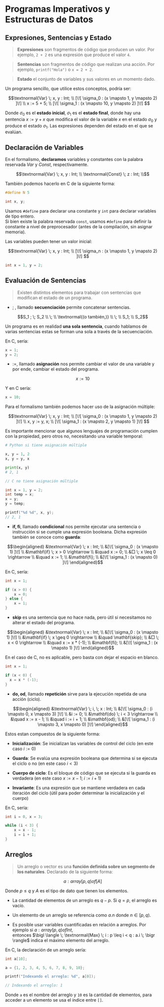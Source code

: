 # Programas Imperativos y Estructuras de Datos

## Expresiones, Sentencias y Estado

> **Expresiones** son fragmentos de código que producen un valor. Por ejemplo, `2 + 2` es una expresión que produce el valor `4`.

> **Sentencias** son fragmentos de código que realizan una acción. Por ejemplo, `printf("Hola")` o `x = 2 + 2`. 

> **Estado** el conjunto de variables y sus valores en un momento dado.

Un programa sencillo, que utilice estos conceptos, podría ser: 

```math 
\textnormal{Var} \; x, y : Int; \\
[\![ \sigma_0 : (x \mapsto 1, y \mapsto 2) ]\!] \\
x := 5 + 5; \\
[\![ \sigma_1 : (x \mapsto 10, y \mapsto 2) ]\!] 
```

Donde $\sigma_0$ es el **estado inicial**, $\sigma_1$ es el **estado final**, donde hay una sentencia $x := y + x$ que modifica el valor de la variable $x$ en el estado $\sigma_0$ y produce el estado $\sigma_1$. Las expresiones dependen del estado en el que se evalúan.

## Declaración de Variables

En el formalismo, **declaramos** variables y constantes con la palabra reservada $Var$ y $Const$, respectivamente. 

```math
\textnormal{Var} \; x, y : Int; \\
\textnormal{Const} \; z : Int; \\
```

También podemos hacerlo en C de la siguiente forma: 

```c
#define N 5

int x, y;
```

Usamos `#define` para declarar una constante y `int` para declarar variables de tipo entero.\
Si bien existe la palabra reservada `const`, usamos `#define` para definir la constante a nivel de preprocesador (antes de la compilación, sin asignar memoria).

Las variables pueden tener un valor inicial: 

```math
\textnormal{Var} \; x, y : Int; \\
[\![ \sigma_n : (x \mapsto 1, y \mapsto 2) ]\!] 
```

```c
int x = 1, y = 2;
```

## Evaluación de Sentencias 

> Existen distintos elementos para trabajar con sentencias que modifican el estado de un programa.

- $;\;$, llamado **secuenciación** permite concatenar sentencias. 

```math
S_1 ; \; S_2 \\
\; \\
\textnormal{(o también,)} \\
\; \\
S_1; \\
S_2
```

Un programa es en realidad **una sola sentencia**, cuando hablamos de varias sentencias estas se forman una sola a través de la secuenciación. 

En C, sería: 

```c
x = 1;
y = 2;
```

- $:=$, llamado **asignación** nos permite cambiar el valor de una variable y por ende, cambiar el estado del programa.

```math
x:=10
```

Y en C sería: 

```c
x = 10;
```

Para el formalismo también podemos hacer uso de la asignación múltiple:

```math
\textnormal{Var} \; x, y : Int; \\
[\![ \sigma_0 : (x \mapsto 1, y \mapsto 2) ]\!] \\
x, y := y, x; \\
[\![ \sigma_1 : (x \mapsto 2, y \mapsto 1) ]\!] 
```

Es importante mencionar que algunos lenguajes de programación cumplen con la propiedad, pero otros no, necesitando una variable temporal: 

```py 
# Python si tiene asignación múltiple

x, y = 1, 2
x, y = y, x

print(x, y) 
# 2, 1
```

```c
// C no tiene asignación múltiple

int x = 1, y = 2;
int temp = x;
x = y;
y = temp;

printf("%d %d", x, y);
// 2, 1
```

- $\mathbf{if, fi}$, llamado **condicional** nos permite ejecutar una sentencia o instrucción si se cumple una expresión booleana. Dicha expresión también se conoce como **guarda**:

```math
\begin{aligned}
&\textnormal{Var} \; x : Int; \\
&[\![ \sigma_0 : (x \mapsto 1) ]\!] \\
&\mathbf{if} \; x > 0 \rightarrow \\
&\quad x := 0; \\
&□ \; x \leq 0 \rightarrow \\
&\quad x := 1; \\
&\mathbf{fi}; \\
&[\![ \sigma_1 : (x \mapsto 0) ]\!] 
\end{aligned}
```

En C, sería: 

```c
int x = 1;

if (x > 0) {
    x = 0;
} else {
    x = 1;
}
```

- $\mathbf{skip}$ es una sentencia que no hace nada, pero útil si necesitamos no alterar el estado del programa.

```math
\begin{aligned}
&\textnormal{Var} \; x : Int; \\
&[\![ \sigma_0 : (x \mapsto 1) ]\!] \\
&\mathbf{if} \; x \geq 0 \rightarrow \\
&\quad \mathbf{skip}; \\
&□ \; x < 0 \rightarrow \\
&\quad x := x * (-1); \\
&\mathbf{fi}; \\
&[\![ \sigma_1 : (x \mapsto 1) ]\!] 
\end{aligned}
```

En el caso de C, no es aplicable, pero basta con dejar el espacio en blanco.

```c 
int x = 1;

if (x < 0) {
  x = x * (-1);
}
```

- $\mathbf{do, od}$, llamado **repetición** sirve para la ejecución repetida de una acción (ciclo).

```math
\begin{aligned}
&\textnormal{Var} \; i, \; x : Int; \\
&[\![ \sigma_0 : (i \mapsto 0, x \mapsto 3) ]\!] \\
&i := 0; \\
&\mathbf{do} \; i < 3 \rightarrow \\
&\quad x := x - 1; \\
&\quad i := i + 1; \\
&\mathbf{od}; \\
&[\![ \sigma_1 : (i \mapsto 3, x \mapsto 0) ]\!]
\end{aligned}
```

Estos estan compuestos de la siguiente forma: 

- **Inicialización**: Se inicializan las variables de control del ciclo (en este caso $i := 0$)

- **Guarda**: Se evalúa una expresión booleana que determina si se ejecuta el ciclo o no (en este caso $i < 3$)

- **Cuerpo de ciclo**: Es el bloque de código que se ejecuta si la guarda es verdadera (en este caso $x := x - 1; \; i := i + 1$)

- **Invariante**: Es una expresión que se mantiene verdadera en cada iteración del ciclo (útil para poder determinar la inicialización y el cuerpo)

En C, sería: 

```c
int i = 0, x = 3;

while (i < 3) {
    x = x - 1;
    i = i + 1;
}
```

## Arreglos 

> Un arreglo o vector es una **función definida sobre un segmento de los naturales**. Declarado de la siguiente forma:

```math
a : array[p, q)of[A]
```

Donde $p \leq q$ y $A$ es el tipo de dato que tienen los elementos.

- La cantidad de elementos de un arreglo es $q - p$. Si $q = p$, el arreglo es vacío.

- Un elemento de un arreglo se referencia como $a.n$ donde $n \in [p, q)$.

- Es posible usar variables cuantificadas en relación a arreglos. Por ejemplo si $a : array[p, q)ofInt$,\
entonces $\bigl \langle \; \textnormal{Max} \; i : p \leq i < q : a.i \; \bigr \rangle$ indica el máximo elemento del arreglo.

En C, la declaración de un arreglo sería: 

```c
int a[10];

a = {1, 2, 3, 4, 5, 6, 7, 8, 9, 10};

printf("Indexando el arreglo: %d", a[0]);

// Indexando el arreglo: 1
```

Donde `a` es el nombre del arreglo y `10` es la cantidad de elementos, para acceder a un elemento se usa el índice entre `[]`.